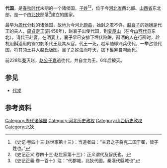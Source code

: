 '''代国'''，是[[春秋时代|春秋时代]]末期的一个诸侯国，[[子姓|子姓]]<ref>《史记·卷四十三·赵世家第十三》：当道者曰：“主君之子将克二国于翟，皆子姓也。”</ref><ref>《史记正义·卷四十三·赵世家第十三》：正义谓代及智氏也。</ref>，位于今[[河北省|河北省]]西北部、[[山西省|山西省]]东北部，是一个由[[北狄|北狄]]部落<ref>《史记正義·卷一百十》注：“代郡城，北狄代國，秦漢代縣城也”</ref>建立的国家。

最早为[[周朝|周代]]分封的诸侯国，故地为今河北[[蔚县|蔚县]]，始封之君不详。[[赵襄子|赵襄子]]的姐姐是代王的夫人，[[周貞定王|周貞定王]](前458年)，赵襄子出使代国，到[[夏屋山|夏屋山]]（在今[[山西|山西]][[代县|代县]]东北），请代王赴宴。在酒宴上，襄子早已安排下埋伏陷阱，斟酒的人在行斟时，趁机用斟酒用的铜勺刺杀代王及其从官。代王一死，赵军随即兴兵伐代，一举占领代国，将其领土并入赵氏版图。襄子之姊泣而呼天，拔下髮笄自刺而死。

前228年[[秦国|秦]]灭赵，[[代王嘉|赵公子嘉]]逃往代，并自立为王，6年后被灭。

==参见==
*[[代戎|代戎]]

==参考资料==
{{reflist}}

[[Category:周代诸侯国|Category:周代诸侯国]]
[[Category:河北历史政权|Category:河北历史政权]]
[[Category:山西历史政权|Category:山西历史政权]]
[[Category:北狄|Category:北狄]]